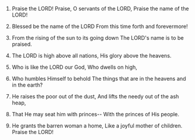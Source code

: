 
1. Praise the LORD! Praise, O servants of the LORD, Praise the name of the LORD!

2. Blessed be the name of the LORD From this time forth and forevermore!

3. From the rising of the sun to its going down The LORD's name is to be praised.

4. The LORD is high above all nations, His glory above the heavens.

5. Who is like the LORD our God, Who dwells on high,

6. Who humbles Himself to behold The things that are in the heavens and in the earth?

7. He raises the poor out of the dust, And lifts the needy out of the ash heap,

8. That He may seat him with princes-- With the princes of His people.

9. He grants the barren woman a home, Like a joyful mother of children. Praise the LORD!



